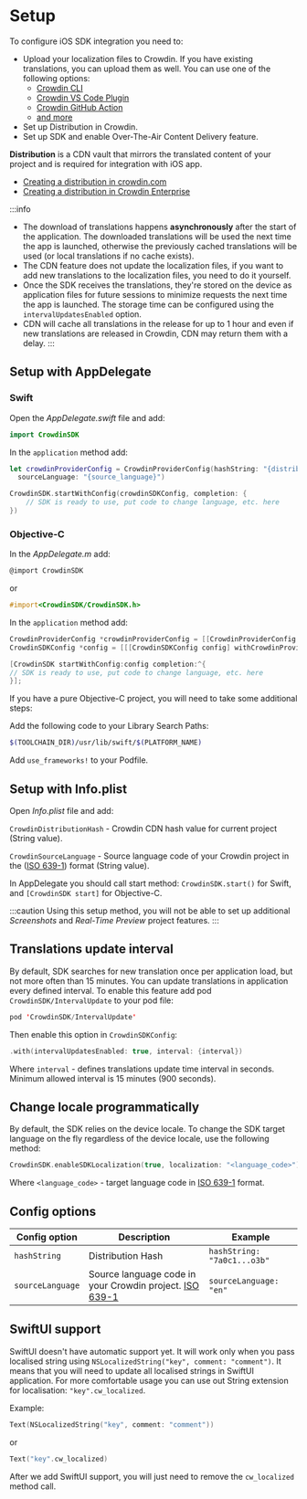 # Setup

To configure iOS SDK integration you need to:

- Upload your localization files to Crowdin. If you have existing translations, you can upload them as well. You can use one of the following options:
    - [Crowdin CLI](https://crowdin.github.io/crowdin-cli/)
    - [Crowdin VS Code Plugin](https://store.crowdin.com/visual-studio-code)
    - [Crowdin GitHub Action](https://github.com/marketplace/actions/crowdin-action)
    - [and more](https://support.crowdin.com/uploading-files/)
- Set up Distribution in Crowdin.
- Set up SDK and enable Over-The-Air Content Delivery feature.

**Distribution** is a CDN vault that mirrors the translated content of your project and is required for integration with iOS app.

- [Creating a distribution in crowdin.com](https://support.crowdin.com/content-delivery/)
- [Creating a distribution in Crowdin Enterprise](https://support.crowdin.com/enterprise/content-delivery/)

:::info
- The download of translations happens **asynchronously** after the start of the application. The downloaded translations will be used the next time the app is launched, otherwise the previously cached translations will be used (or local translations if no cache exists).
- The CDN feature does not update the localization files, if you want to add new translations to the localization files, you need to do it yourself.
- Once the SDK receives the translations, they're stored on the device as application files for future sessions to minimize requests the next time the app is launched. The storage time can be configured using the `intervalUpdatesEnabled` option.
- CDN will cache all translations in the release for up to 1 hour and even if new translations are released in Crowdin, CDN may return them with a delay.
:::

## Setup with AppDelegate

### Swift

Open the *AppDelegate.swift* file and add:

```swift
import CrowdinSDK
```

In the `application` method add:

```swift
let crowdinProviderConfig = CrowdinProviderConfig(hashString: "{distribution_hash}",
  sourceLanguage: "{source_language}")

CrowdinSDK.startWithConfig(crowdinSDKConfig, completion: {
    // SDK is ready to use, put code to change language, etc. here
})
```

### Objective-C

In the *AppDelegate.m* add:

```objectivec
@import CrowdinSDK
```

or

```objectivec
#import<CrowdinSDK/CrowdinSDK.h>
```

In the `application` method add:

```objectivec
CrowdinProviderConfig *crowdinProviderConfig = [[CrowdinProviderConfig alloc] initWithHashString:@"" sourceLanguage:@""];
CrowdinSDKConfig *config = [[[CrowdinSDKConfig config] withCrowdinProviderConfig:crowdinProviderConfig]];

[CrowdinSDK startWithConfig:config completion:^{
// SDK is ready to use, put code to change language, etc. here
}];
```

If you have a pure Objective-C project, you will need to take some additional steps:

Add the following code to your Library Search Paths:

```bash
$(TOOLCHAIN_DIR)/usr/lib/swift/$(PLATFORM_NAME)
```

Add `use_frameworks!` to your Podfile.

## Setup with Info.plist

Open *Info.plist* file and add:

`CrowdinDistributionHash` - Crowdin CDN hash value for current project (String value).

`CrowdinSourceLanguage` - Source language code of your Crowdin project in the ([ISO 639-1](http://www.loc.gov/standards/iso639-2/php/English_list.php)) format (String value).

In AppDelegate you should call start method: `CrowdinSDK.start()` for Swift, and `[CrowdinSDK start]` for Objective-C.

:::caution
Using this setup method, you will not be able to set up additional *Screenshots* and *Real-Time Preview* project features.
:::

## Translations update interval

By default, SDK searches for new translation once per application load, but not more often than 15 minutes. You can update translations in application every defined interval. To enable this feature add pod `CrowdinSDK/IntervalUpdate` to your pod file:

```swift
pod 'CrowdinSDK/IntervalUpdate'
```

Then enable this option in `CrowdinSDKConfig`:

```swift
.with(intervalUpdatesEnabled: true, interval: {interval})
```

Where `interval` - defines translations update time interval in seconds. Minimum allowed interval is 15 minutes (900 seconds).

## Change locale programmatically

By default, the SDK relies on the device locale. To change the SDK target language on the fly regardless of the device locale, use the following method:

```swift
CrowdinSDK.enableSDKLocalization(true, localization: "<language_code>")
```

Where `<language_code>` - target language code in [ISO 639-1](http://www.loc.gov/standards/iso639-2/php/English_list.php) format.

## Config options

| Config option    | Description                                                                                                           | Example                     |
|------------------|-----------------------------------------------------------------------------------------------------------------------|-----------------------------|
| `hashString`     | Distribution Hash                                                                                                     | `hashString: "7a0c1...o3b"` |
| `sourceLanguage` | Source language code in your Crowdin project. [ISO 639-1](http://www.loc.gov/standards/iso639-2/php/English_list.php) | `sourceLanguage: "en"`      |

## SwiftUI support

SwiftUI doesn't have automatic support yet. It will work only when you pass localised string using `NSLocalizedString("key", comment: "comment")`.
It means that you will need to update all localised strings in SwiftUI application. For more comfortable usage you can use out String extension for localisation: `"key".cw_localized`.

Example:

```swift
Text(NSLocalizedString("key", comment: "comment"))
```

or

```swift
Text("key".cw_localized)
```

After we add SwiftUI support, you will just need to remove the `cw_localized` method call.
